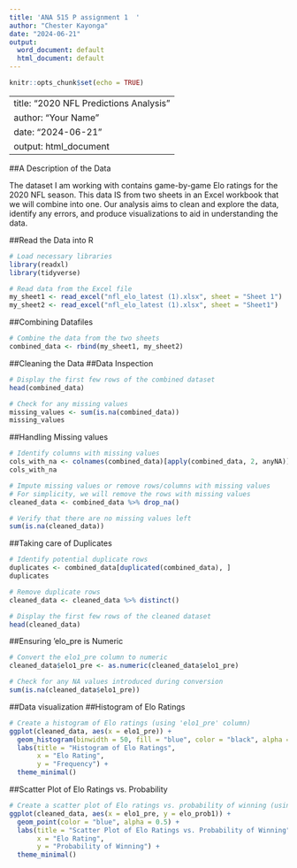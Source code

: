 ```yaml
---
title: 'ANA 515 P assignment 1  '
author: "Chester Kayonga"
date: "2024-06-21"
output:
  word_document: default
  html_document: default
---
```


```r
knitr::opts_chunk$set(echo = TRUE)
```

---
title: "2020 NFL Predictions Analysis"
author: "Your Name"
date: "2024-06-21"
output: html_document
---

##A Description of the Data

The dataset I am working with contains game-by-game Elo ratings for the 2020 NFL season. This data IS from two sheets in an Excel workbook that we will combine into one. Our analysis aims to clean and explore the data, identify any errors, and produce visualizations to aid in understanding the data.

##Read the Data into R

```r
# Load necessary libraries
library(readxl)
library(tidyverse)
```

```r
# Read data from the Excel file
my_sheet1 <- read_excel("nfl_elo_latest (1).xlsx", sheet = "Sheet 1")
my_sheet2 <- read_excel("nfl_elo_latest (1).xlsx", sheet = "Sheet1")
```

##Combining Datafiles
```r
# Combine the data from the two sheets
combined_data <- rbind(my_sheet1, my_sheet2)
```
##Cleaning the Data
##Data Inspection
```r
# Display the first few rows of the combined dataset
head(combined_data)

# Check for any missing values
missing_values <- sum(is.na(combined_data))
missing_values
```

##Handling Missing values

```r
# Identify columns with missing values
cols_with_na <- colnames(combined_data)[apply(combined_data, 2, anyNA)]
cols_with_na

# Impute missing values or remove rows/columns with missing values
# For simplicity, we will remove the rows with missing values
cleaned_data <- combined_data %>% drop_na()

# Verify that there are no missing values left
sum(is.na(cleaned_data))

```
##Taking care of Duplicates 
```r
# Identify potential duplicate rows
duplicates <- combined_data[duplicated(combined_data), ]
duplicates

# Remove duplicate rows
cleaned_data <- cleaned_data %>% distinct()

# Display the first few rows of the cleaned dataset
head(cleaned_data)
```
##Ensuring 'elo_pre is Numeric

```r
# Convert the elo1_pre column to numeric
cleaned_data$elo1_pre <- as.numeric(cleaned_data$elo1_pre)

# Check for any NA values introduced during conversion
sum(is.na(cleaned_data$elo1_pre))
```
##Data visualization
##Histogram of Elo Ratings
```r
# Create a histogram of Elo ratings (using 'elo1_pre' column)
ggplot(cleaned_data, aes(x = elo1_pre)) +
  geom_histogram(binwidth = 50, fill = "blue", color = "black", alpha = 0.7) +
  labs(title = "Histogram of Elo Ratings",
       x = "Elo Rating",
       y = "Frequency") +
  theme_minimal()
```

##Scatter Plot of Elo Ratings vs. Probability
```r
# Create a scatter plot of Elo ratings vs. probability of winning (using 'elo1_pre' and 'elo_prob1' columns)
ggplot(cleaned_data, aes(x = elo1_pre, y = elo_prob1)) +
  geom_point(color = "blue", alpha = 0.5) +
  labs(title = "Scatter Plot of Elo Ratings vs. Probability of Winning",
       x = "Elo Rating",
       y = "Probability of Winning") +
  theme_minimal()
```

